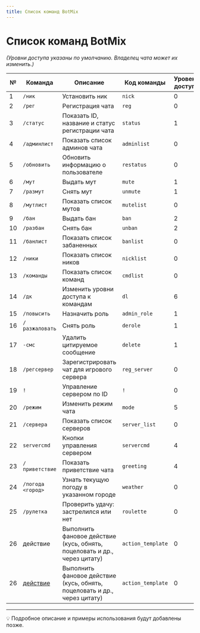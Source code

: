 ```yaml
---
title: Список команд BotMix
---
```


# Список команд BotMix

*(Уровни доступа указаны по умолчанию. Владелец чата может их изменить.)*

| №  | Команда        | Описание                                                  | Код команды     | Уровень доступа | ID  |
|----|----------------|-----------------------------------------------------------|-----------------|-----------------|-----|
| 1  | `/ник`         | Установить ник                                            | `nick`          | 0               | 10  |
| 2  | `/рег`         | Регистрация чата                                          | `reg`           | 0               | 30  |
| 3  | `/статус`      | Показать ID, название и статус регистрации чата           | `status`        | 1               | 12  |
| 4  | `/админлист`   | Показать список админов чата                              | `adminlist`     | 0               | 13  |
| 5  | `/обновить`    | Обновить информацию о пользователе                        | `restatus`      | 0               | 15  |
| 6  | `/мут`         | Выдать мут                                                | `mute`          | 1               | 4   |
| 7  | `/размут`      | Снять мут                                                 | `unmute`        | 1               | 5   |
| 8  | `/мутлист`     | Показать список мутов                                     | `mutelist`      | 0               | 6   |
| 9  | `/бан`         | Выдать бан                                                | `ban`           | 2               | 1   |
| 10 | `/разбан`      | Снять бан                                                 | `unban`         | 2               | 2   |
| 11 | `/банлист`     | Показать список забаненных                                | `banlist`       | 0               | 3   |
| 12 | `/ники`        | Показать список ников                                     | `nicklist`      | 0               | 11  |
| 13 | `/команды`     | Показать список команд                                    | `cmdlist`       | 0               | 14  |
| 14 | `/дк`          | Изменить уровни доступа к командам                        | `dl`            | 6               | 21  |
| 15 | `/повысить`    | Назначить роль                                            | `admin_role`    | 1               | 15  |
| 16 | `/разжаловать` | Снять роль                                                | `derole`        | 1               | 16  |
| 17 | `-смс`         | Удалить цитируемое сообщение                              | `delete`        | 1               | 17  |
| 18 | `/регсервер`   | Зарегистрировать чат для игрового сервера                 | `reg_server`    | 0               | 18  |
| 19 | `!`            | Управление сервером по ID                                 | `!`             | 0               | 19  |
| 20 | `/режим`       | Изменить режим чата                                       | `mode`          | 5               | 50  |
| 21 | `/сервера`     | Показать список серверов                                  | `server_list`   | 0               | 41  |
| 22 | `servercmd`    | Кнопки управления сервером                                | `servercmd`     | 4               | 22  |
| 23 | `/приветствие` | Показать приветствие чата                                 | `greeting`      | 4               | 23  |
| 24 | `/погода <город>` | Узнать текущую погоду в указанном городе               | `weather`       | 0               | 51  |
| 25 | `/рулетка`        | Проверить удачу: застрелился или нет                   | `roulette`      | 0               | 52  |
| 26 | действие          | Выполнить фановое действие (кусь, обнять, поцеловать и др., через цитату) | `action_template` | 0           | 53  |
| 26 | [действие](./details/action_template) | Выполнить фановое действие (кусь, обнять, поцеловать и др., через цитату) | `action_template` | 0 | 53 |


---

💡 Подробное описание и примеры использования будут добавлены позже.
